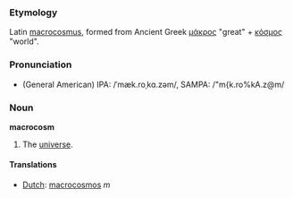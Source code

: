 ===Etymology===
Latin [[macrocosmus]], formed from Ancient Greek [[μάκρος]] "great" + [[κόσμος]] "world".

===Pronunciation===
*(General American) IPA: /ˈmæk.roˌkɑ.zəm/, SAMPA: /"m{k.ro%kA.z@m/

===Noun===
'''macrocosm'''

#The [[universe]].

====Translations====
*[[Dutch]]: [[macrocosmos]] ''m''